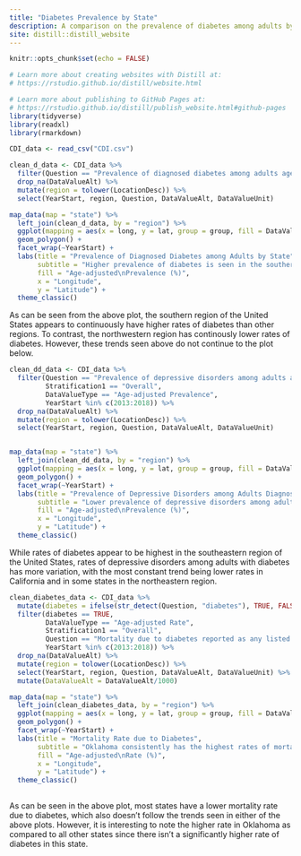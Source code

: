 ```yaml
---
title: "Diabetes Prevalence by State"
description: A comparison on the prevalence of diabetes among adults by state to rates of depression amongst adults with diabetes and mortality rates
site: distill::distill_website
---
```


```r
knitr::opts_chunk$set(echo = FALSE)

# Learn more about creating websites with Distill at:
# https://rstudio.github.io/distill/website.html

# Learn more about publishing to GitHub Pages at:
# https://rstudio.github.io/distill/publish_website.html#github-pages
library(tidyverse)
library(readxl)
library(rmarkdown)


```

```r
CDI_data <- read_csv("CDI.csv")

```
```r
clean_d_data <- CDI_data %>% 
  filter(Question == "Prevalence of diagnosed diabetes among adults aged >= 18 years", Stratification1 == "Overall", DataValueType == "Age-adjusted Prevalence", YearStart %in% c(2013:2018)) %>% 
  drop_na(DataValueAlt) %>% 
  mutate(region = tolower(LocationDesc)) %>% 
  select(YearStart, region, Question, DataValueAlt, DataValueUnit)

map_data(map = "state") %>% 
  left_join(clean_d_data, by = "region") %>% 
  ggplot(mapping = aes(x = long, y = lat, group = group, fill = DataValueAlt)) +
  geom_polygon() +
  facet_wrap(~YearStart) +
  labs(title = "Prevalence of Diagnosed Diabetes among Adults by State",
       subtitle = "Higher prevalence of diabetes is seen in the southern region of the US",
       fill = "Age-adjusted\nPrevalence (%)",
       x = "Longitude",
       y = "Latitude") +
  theme_classic()
```

As can be seen from the above plot, the southern region of the United States appears to continuously have higher rates of diabetes than other regions. To contrast, the northwestern region has continously lower rates of diabetes. However, these trends seen above do not continue to the plot below.

```r
clean_dd_data <- CDI_data %>% 
  filter(Question == "Prevalence of depressive disorders among adults aged >= 18 years with diagnosed diabetes", 
         Stratification1 == "Overall", 
         DataValueType == "Age-adjusted Prevalence",
         YearStart %in% c(2013:2018)) %>% 
  drop_na(DataValueAlt) %>% 
  mutate(region = tolower(LocationDesc)) %>% 
  select(YearStart, region, Question, DataValueAlt, DataValueUnit)


map_data(map = "state") %>% 
  left_join(clean_dd_data, by = "region") %>% 
  ggplot(mapping = aes(x = long, y = lat, group = group, fill = DataValueAlt)) +
  geom_polygon() +
  facet_wrap(~YearStart) +
  labs(title = "Prevalence of Depressive Disorders among Adults Diagnosed\nwith Diabetes by State",
       subtitle = "Lower prevalence of depressive disorders among adults with diabetes\nis most consistently seen in California",
       fill = "Age-adjusted\nPrevalence (%)",
       x = "Longitude",
       y = "Latitude") + 
  theme_classic() 
```
While rates of diabetes appear to be highest in the southeastern region of the United States, rates of depressive disorders among adults with diabetes has more variation, with the most constant trend being lower rates in California and in some states in the northeastern region.

```r
clean_diabetes_data <- CDI_data %>% 
  mutate(diabetes = ifelse(str_detect(Question, "diabetes"), TRUE, FALSE)) %>% 
  filter(diabetes == TRUE,
         DataValueType == "Age-adjusted Rate",
         Stratification1 == "Overall",
         Question == "Mortality due to diabetes reported as any listed cause of death",
         YearStart %in% c(2013:2018)) %>% 
  drop_na(DataValueAlt) %>% 
  mutate(region = tolower(LocationDesc)) %>% 
  select(YearStart, region, Question, DataValueAlt, DataValueUnit) %>% 
  mutate(DataValueAlt = DataValueAlt/1000)

map_data(map = "state") %>% 
  left_join(clean_diabetes_data, by = "region") %>% 
  ggplot(mapping = aes(x = long, y = lat, group = group, fill = DataValueAlt)) +
  geom_polygon() +
  facet_wrap(~YearStart) +
  labs(title = "Mortality Rate due to Diabetes",
       subtitle = "Oklahoma consistently has the highest rates of mortality due to diabetes",
       fill = "Age-adjusted\nRate (%)",
       x = "Longitude",
       y = "Latitude") + 
  theme_classic()
  
```
As can be seen in the above plot, most states have a lower mortality rate due to diabetes, which also doesn't follow the trends seen in either of the above plots. However, it is interesting to note the higher rate in Oklahoma as compared to all other states since there isn't a significantly higher rate of diabetes in this state. 
